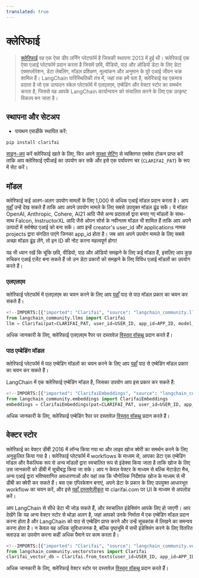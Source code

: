 ```yaml
---
translated: true
---
```


# क्लेरिफाई

>[क्लेरिफाई](https://clarifai.com) वह एक ऐसा डीप लर्निंग प्लेटफॉर्म है जिसकी स्थापना 2013 में हुई थी। क्लेरिफाई एक ऐसा एआई प्लेटफॉर्म प्रदान करता है जिसमें छवि, वीडियो, पाठ और ऑडियो डेटा के लिए डेटा एक्सप्लोरेशन, डेटा लेबलिंग, मॉडल प्रशिक्षण, मूल्यांकन और अनुमान के पूरे एआई जीवन चक्र शामिल हैं। LangChain पारिस्थितिकी तंत्र में, जहां तक हमें पता है, क्लेरिफाई वह एकमात्र प्रदाता है जो एक उत्पादन स्केल प्लेटफॉर्म में एलएलएम, एम्बेडिंग और वेक्टर स्टोर का समर्थन करता है, जिससे यह आपके LangChain कार्यान्वयन को संचालित करने के लिए एक उत्कृष्ट विकल्प बन जाता है।

## स्थापना और सेटअप

- पायथन एसडीके स्थापित करें:

```bash
pip install clarifai
```

[साइन-अप](https://clarifai.com/signup) करें क्लेरिफाई खाते के लिए, फिर अपने [सुरक्षा सेटिंग](https://clarifai.com/settings/security) से व्यक्तिगत एक्सेस टोकन प्राप्त करें ताकि आप क्लेरिफाई एपीआई का उपयोग कर सकें और इसे एक पर्यावरण चर (`CLARIFAI_PAT`) के रूप में सेट करें।

## मॉडल

क्लेरिफाई कई अलग-अलग उपयोग मामलों के लिए 1,000 से अधिक एआई मॉडल प्रदान करता है। आप [यहाँ](https://clarifai.com/explore) उन्हें देख सकते हैं ताकि आप अपने उपयोग मामले के लिए सबसे उपयुक्त मॉडल ढूंढ सकें। ये मॉडल OpenAI, Anthropic, Cohere, AI21 आदि जैसे अन्य प्रदाताओं द्वारा बनाए गए मॉडलों के साथ-साथ Falcon, InstructorXL आदि जैसे ओपन सोर्स के नवीनतम मॉडल भी शामिल हैं ताकि आप अपने उत्पादों में सर्वश्रेष्ठ एआई को बना सकें। आप इन्हें creator's user_id और applications नामक projects द्वारा संगठित पाएंगे जिनका app_id होता है। जब आप अपने उपयोग मामले के लिए सबसे अच्छा मॉडल ढूंढ लेंगे, तो इन ID की नोट करना महत्वपूर्ण होगा!

यह भी ध्यान रखें कि चूंकि छवि, वीडियो, पाठ और ऑडियो समझने के लिए कई मॉडल हैं, इसलिए आप कुछ रुचिकर एआई एजेंट बना सकते हैं जो उन डेटा प्रकारों को समझने के लिए विविध एआई मॉडलों का उपयोग करते हैं।

### एलएलएम

क्लेरिफाई प्लेटफॉर्म में एलएलएम का चयन करने के लिए आप [यहाँ](https://clarifai.com/explore/models?filterData=%5B%7B%22field%22%3A%22model_type_id%22%2C%22value%22%3A%5B%22text-to-text%22%5D%7D%5D&page=1&perPage=24) पाठ से पाठ मॉडल प्रकार का चयन कर सकते हैं।

```python
<!--IMPORTS:[{"imported": "Clarifai", "source": "langchain_community.llms", "docs": "https://api.python.langchain.com/en/latest/llms/langchain_community.llms.clarifai.Clarifai.html", "title": "Clarifai"}]-->
from langchain_community.llms import Clarifai
llm = Clarifai(pat=CLARIFAI_PAT, user_id=USER_ID, app_id=APP_ID, model_id=MODEL_ID)
```

अधिक जानकारी के लिए, क्लेरिफाई एलएलएम रैपर पर दस्तावेज़ [विस्तृत वॉकथ्रू](/docs/integrations/llms/clarifai) प्रदान करते हैं।

### पाठ एम्बेडिंग मॉडल

क्लेरिफाई प्लेटफॉर्म में पाठ एम्बेडिंग मॉडलों का चयन करने के लिए आप [यहाँ](https://clarifai.com/explore/models?page=1&perPage=24&filterData=%5B%7B%22field%22%3A%22model_type_id%22%2C%22value%22%3A%5B%22text-embedder%22%5D%7D%5D) पाठ से एम्बेडिंग मॉडल प्रकार का चयन कर सकते हैं।

LangChain में एक क्लेरिफाई एम्बेडिंग मॉडल है, जिसका उपयोग आप इस प्रकार कर सकते हैं:

```python
<!--IMPORTS:[{"imported": "ClarifaiEmbeddings", "source": "langchain_community.embeddings", "docs": "https://api.python.langchain.com/en/latest/embeddings/langchain_community.embeddings.clarifai.ClarifaiEmbeddings.html", "title": "Clarifai"}]-->
from langchain_community.embeddings import ClarifaiEmbeddings
embeddings = ClarifaiEmbeddings(pat=CLARIFAI_PAT, user_id=USER_ID, app_id=APP_ID, model_id=MODEL_ID)
```

अधिक जानकारी के लिए, क्लेरिफाई एम्बेडिंग रैपर पर दस्तावेज़ [विस्तृत वॉकथ्रू](/docs/integrations/text_embedding/clarifai) प्रदान करते हैं।

## वेक्टर स्टोर

क्लेरिफाई का वेक्टर डीबी 2016 में लॉन्च किया गया था और लाइव खोज क्वेरी का समर्थन करने के लिए अनुकूलित किया गया है। क्लेरिफाई प्लेटफॉर्म में workflows के माध्यम से, आपका डेटा एक एम्बेडिंग मॉडल और वैकल्पिक रूप से अन्य मॉडलों द्वारा स्वचालित रूप से इंडेक्स किया जाता है ताकि खोज के लिए उस जानकारी को डीबी में सूचीबद्ध किया जा सके। आप न केवल वेक्टर के माध्यम से बल्कि मेटाडेटा मैच, अन्य एआई द्वारा भविष्यवाणित अवधारणाओं और यहां तक कि भौगोलिक निर्देशांक खोज के माध्यम से भी डीबी का क्वेरी कर सकते हैं। बस एक एप्लिकेशन बनाएं, अपने डेटा के प्रकार के लिए उपयुक्त आधारभूत workflow का चयन करें, और इसे [यहाँ दस्तावेज़ीकृत](https://docs.clarifai.com/api-guide/data/create-get-update-delete) या clarifai.com पर UI के माध्यम से अपलोड करें।

आप LangChain से सीधे डेटा भी जोड़ सकते हैं, और स्वचालित इंडेक्सिंग आपके लिए हो जाएगी। आप देखेंगे कि यह अन्य वेक्टर स्टोर से थोड़ा अलग है, जहां आपको उनके निर्माता में एक एम्बेडिंग मॉडल प्रदान करना होता है और LangChain को पाठ से एम्बेडिंग प्राप्त करने और उन्हें सूचकांक में लिखने का समन्वय करना होता है। न केवल यह अधिक सुविधाजनक है, बल्कि पृष्ठभूमि में सभी इंडेक्सिंग करने के लिए वितरित क्लाउड का उपयोग करना कहीं अधिक पैमाने पर काम करता है।

```python
<!--IMPORTS:[{"imported": "Clarifai", "source": "langchain_community.vectorstores", "docs": "https://api.python.langchain.com/en/latest/vectorstores/langchain_community.vectorstores.clarifai.Clarifai.html", "title": "Clarifai"}]-->
from langchain_community.vectorstores import Clarifai
clarifai_vector_db = Clarifai.from_texts(user_id=USER_ID, app_id=APP_ID, texts=texts, pat=CLARIFAI_PAT, number_of_docs=NUMBER_OF_DOCS, metadatas = metadatas)
```

अधिक जानकारी के लिए, क्लेरिफाई वेक्टर स्टोर पर दस्तावेज़ [विस्तृत वॉकथ्रू](/docs/integrations/vectorstores/clarifai) प्रदान करते हैं।

